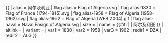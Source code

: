 {{ {{{1<noinclude>|country showdata</noinclude>}}}
| alias = 阿尔及利亚
| flag alias = Flag of Algeria.svg
| flag alias-1830 = Flag of France (1794-1815).svg
| flag alias-1958 = Flag of Algeria (1958-1962).svg
| flag alias-1962 = Flag of Algeria (WFB 2004).gif
| flag alias-naval = Naval Ensign of Algeria.svg
| size = {{{size|}}}
| name = {{#if: {{{name|}}} | {{{name|}}} | 阿尔及利亚 }}
| altlink = {{{altlink|}}}
| variant = {{{variant|}}}
<noinclude>
| var1 = 1830
| var2 = 1958
| var3 = 1962
| redir1 = DZA
| redir2 = ALG
</noinclude>
}}